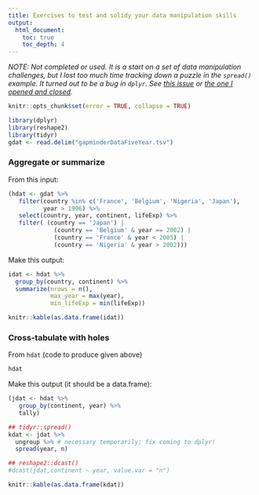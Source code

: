 ```yaml
---
title: Exercises to test and solidy your data manipulation skills
output:
  html_document:
    toc: true
    toc_depth: 4
---
```


*NOTE: Not completed or used. It is a start on a set of data manipulation challenges, but I lost too much time tracking down a puzzle in the `spread()` example. It turned out to be a bug in `dplyr`. See [this issue](https://github.com/hadley/tidyr/issues/32) or [the one I opened and closed](https://github.com/hadley/tidyr/issues/42).*

```r
knitr::opts_chunk$set(error = TRUE, collapse = TRUE)
```

```r
library(dplyr)
library(reshape2)
library(tidyr)
gdat <- read.delim("gapminderDataFiveYear.tsv")
```


### Aggregate or summarize

From this input:

```r
(hdat <- gdat %>%
   filter(country %in% c('France', 'Belgium', 'Nigeria', 'Japan'),
          year > 1996) %>%
   select(country, year, continent, lifeExp) %>%
   filter( (country == 'Japan') |
             (country == 'Belgium' & year == 2002) |
             (country == 'France' & year < 2005) |
             (country == 'Nigeria' & year > 2002)))
```

Make this output:

```r
idat <- hdat %>%
  group_by(country, continent) %>%
  summarize(nrows = n(),
            max_year = max(year),
            min_lifeExp = min(lifeExp))
```

```r
knitr::kable(as.data.frame(idat))
```

### Cross-tabulate with holes

From `hdat` (code to produce given above)
```r
hdat
```

Make this output (it should be a data.frame):

```r
(jdat <- hdat %>%
   group_by(continent, year) %>%
   tally)

## tidyr::spread()
kdat <- jdat %>%
  ungroup %>% # necessary temporarily; fix coming to dplyr!
  spread(year, n)

## reshape2::dcast()
#dcast(jdat,continent ~ year, value.var = "n")
```

```r
knitr::kable(as.data.frame(kdat))
```